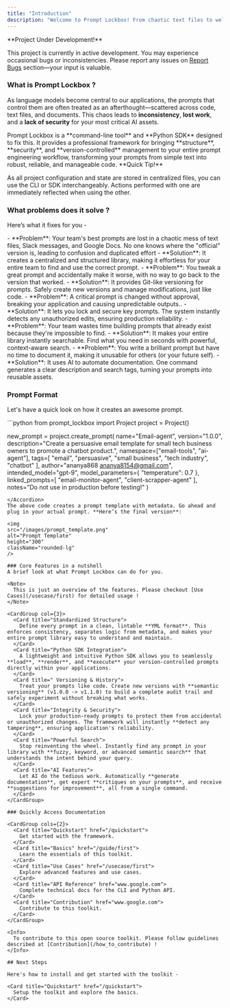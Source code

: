 ```yaml
---
title: "Introduction"
description: "Welcome to Prompt Lockbox! From chaotic text files to well kept prompt templates."
---
```


<Note> 
  **Project Under Development!**
  
  This project is currently in active development. You may experience occasional bugs or inconsistencies. Please report any issues on [Report Bugs](/how_to_contribute) section—your input is valuable.
</Note>

### What is Prompt Lockbox ? 

As language models become central to our applications, the prompts that control them are often treated as an afterthought—scattered across code, text files, and documents. This chaos leads to **inconsistency**, **lost work**, and a **lack of security** for your most critical AI assets.

<Card>
  Prompt Lockbox is a **command-line tool** and **Python SDK** designed to fix this. It provides a professional framework for bringing **structure**, **security**, and **version-controlled** management to your entire prompt engineering workflow, transforming your prompts from simple text into robust, reliable, and manageable code.
</Card>


<Tip>
  **Quick Tip!**

  As all project configuration and state are stored in centralized files, you can use the CLI or SDK interchangeably. Actions performed with one are immediately reflected when using the other.
</Tip>


### What problems does it solve ?

Here’s what it fixes for you -

<AccordionGroup>
  <Accordion title="Scattered Prompts Problem"> 
      - **Problem**: Your team's best prompts are lost in a chaotic mess of text files, Slack messages, and Google Docs. No one knows where the "official" version is, leading to confusion and duplicated effort
      - **Solution**: It creates a centralized and structured library, making it effortless for your entire team to find and use the correct prompt.
  </Accordion>
  <Accordion title="Which Version Was That? Problem">
    - **Problem**: You tweak a great prompt and accidentally make it worse, with no way to go back to the version that worked.
    - **Solution**: It provides Git-like versioning for prompts. Safely create new versions and manage modifications, just like code.
  </Accordion>
  <Accordion title="Did Someone Change This? Problem">
    - **Problem**: A critical prompt is changed without approval, breaking your application and causing unpredictable outputs..
    - **Solution**: It lets you lock and secure key prompts. The system instantly detects any unauthorized edits, ensuring production reliability.
  </Accordion>
  <Accordion title="Reinventing the Wheel Problem">
    - **Problem**: Your team wastes time building prompts that already exist because they're impossible to find.
    - **Solution**: It makes your entire library instantly searchable. Find what you need in seconds with powerful, context-aware search.
  </Accordion>
  <Accordion title="Good Prompt, Bad Documentation Problem">
    - **Problem**: You write a brilliant prompt but have no time to document it, making it unusable for others (or your future self).
    - **Solution**: It uses AI to automate documentation. One command generates a clear description and search tags, turning your prompts into reusable assets.
  </Accordion>
</AccordionGroup>

### Prompt Format
Let's have a quick look on how it creates an awesome prompt.

<Accordion title="Code to create prompt" icon="code">
  ```python
  from prompt_lockbox import Project
  project = Project()

  new_prompt = project.create_prompt(
    name="Email-agent",
    version="1.0.0",
    description="Create a persuasive email template for small tech business owners to promote a chatbot product.",
    namespace=["email-tools", "ai-agent"],
    tags=[
        "email",
        "persuasive",
        "small business",
        "tech industry",
        "chatbot"
    ],
    author="ananya868 <ananya8154@gmail.com>",
    intended_model="gpt-9",
    model_parameters={
        "temperature": 0.7
    },
    linked_prompts=[
        "email-monitor-agent",
        "client-scrapper-agent"
    ],
    notes="Do not use in production before testing!"
  )
```
</Accordion>
The above code creates a prompt template with metadata. Go ahead and plug in your actual prompt. **Here’s the final version**:

<img 
src="/images/prompt_template.png" 
alt="Prompt Template"
height="300"
className="rounded-lg"
/>

### Core Features in a nutshell 
A brief look at what Prompt Lockbox can do for you.

<Note>
  This is just an overview of the features. Please checkout [Use Cases](/usecase/first) for detailed usage !
</Note>

<CardGroup col={3}>
  <Card title="Standardized Structure">
    Define every prompt in a clean, lintable **YML format**. This enforces consistency, separates logic from metadata, and makes your entire prompt library easy to understand and maintain.
  </Card>
  <Card title="Python SDK Integration">
    A lightweight and intuitive Python SDK allows you to seamlessly **load**, **render**, and **execute** your version-controlled prompts directly within your applications.
  </Card>
  <Card title=" Versioning & History">
    Treat your prompts like code. Create new versions with **semantic versioning** (v1.0.0 -> v1.1.0) to build a complete audit trail and safely experiment without breaking what works.
  </Card>
  <Card title="Integrity & Security">
    Lock your production-ready prompts to protect them from accidental or unauthorized changes. The framework will instantly **detect any tampering**, ensuring application's reliability.
  </Card>
  <Card title="Powerful Search">
    Stop reinventing the wheel. Instantly find any prompt in your library with **fuzzy, keyword, or advanced semantic search** that understands the intent behind your query.
  </Card>
  <Card title="AI Features">
    Let AI do the tedious work. Automatically **generate documentation**, get expert **critiques on your prompts**, and receive **suggestions for improvement**, all from a single command.
  </Card>
</CardGroup> 

### Quickly Access Documentation

<CardGroup cols={2}>
  <Card title="Quickstart" href="/quickstart">
    Get started with the framework.
  </Card>
  <Card title="Basics" href="/guide/first">
    Learn the essentials of this toolkit.
  </Card>
  <Card title="Use Cases" href="/usecase/first">
    Explore advanced features and use cases.
  </Card>
  <Card title="API Reference" href="www.google.com">
    Complete technical docs for the CLI and Python API.
  </Card>
  <Card title="Contribution" href="www.google.com">
    Contribute to this toolkit.
  </Card>
</CardGroup>

<Info>
  To contribute to this open source toolkit. Please follow guidelines described at [Contribution](/how_to_contribute) ! 
</Info> 

## Next Steps

Here's how to install and get started with the toolkit -

<Card title="Quickstart" href="/quickstart">
  Setup the toolkit and explore the basics.
</Card>